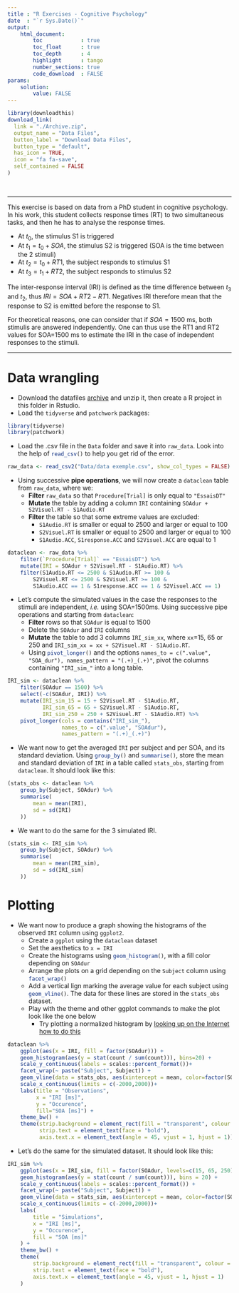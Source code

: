 ```yaml
---
title : "R Exercises - Cognitive Psychology"
date  : "`r Sys.Date()`"
output: 
    html_document:
        toc            : true
        toc_float      : true
        toc_depth      : 4
        highlight      : tango
        number_sections: true
        code_download  : FALSE
params: 
    solution:
        value: FALSE
---
```


<style type="text/css">
blockquote {
  background: #E9F9FF;
  border-left: 5px solid #026086;
  margin: 1.5em 10px;
  padding: 0.5em 10px;
  font-size: 1em;
}
</style>

```r
library(downloadthis)
download_link(
  link = "./Archive.zip",
  output_name = "Data Files",
  button_label = "Download Data Files",
  button_type = "default",
  has_icon = TRUE,
  icon = "fa fa-save",
  self_contained = FALSE
)
```
<br>

----

This exercise is based on data from a PhD student in cognitive psychology. In his work, this student collects response times (RT) to two simultaneous tasks, and then he has to analyse the response times.

- At $t_0$, the stimulus S1 is triggered
- At $t_1=t_0 + SOA$, the stimulus S2 is triggered (SOA is the time between the 2 stimuli)
- At $t_2=t_0 + RT1$, the subject responds to stimulus S1
- At $t_3=t_1 + RT2$, the subject responds to stimulus S2

The inter-response interval (IRI) is defined as the time difference between $t_3$ and $t_2$, thus $IRI=SOA+RT2-RT1$. Negatives IRI therefore mean that the response to S2 is emitted before the response to S1.

For theoretical reasons, one can consider that if $SOA=1500$ ms, both stimulis are answered independently. One can thus use the RT1 and RT2 values for SOA=1500 ms to estimate the IRI in the case of independent responses to the stimuli.

---

# Data wrangling

- Download the datafiles <a href="Archive.zip" download target="_blank">archive</a> and unzip it, then create a R project in this folder in Rstudio.
- Load the `tidyverse` and `patchwork` packages:

```r
library(tidyverse)
library(patchwork)
```

- Load the .csv file in the `Data` folder and save it into `raw_data`. Look into the help of `read_csv()`{.R} to help you get rid of the error.

```r
raw_data <- read_csv2("Data/data exemple.csv", show_col_types = FALSE)
```

- Using successive **pipe operations**, we will now create a `dataclean` table from `raw_data`, where we:
    - **Filter** `raw_data` so that `Procedure[Trial]` is only equal to `"EssaisDT"`
    - **Mutate** the table by adding a column `IRI` containing `SOAdur + S2Visuel.RT - S1Audio.RT`
    - **Filter** the table so that some extreme values are excluded:
        - `S1Audio.RT` is smaller or equal to 2500 and larger or equal to 100
        - `S2Visuel.RT` is smaller or equal to 2500 and larger or equal to 100
        - `S1Audio.ACC`, `S1response.ACC` and `S2Visuel.ACC` are equal to 1

```r
dataclean <- raw_data %>% 
    filter(`Procedure[Trial]` == "EssaisDT") %>%
    mutate(IRI = SOAdur + S2Visuel.RT - S1Audio.RT) %>% 
    filter(S1Audio.RT <= 2500 & S1Audio.RT >= 100 &
        S2Visuel.RT <= 2500 & S2Visuel.RT >= 100 &
        S1Audio.ACC == 1 & S1response.ACC == 1 & S2Visuel.ACC == 1)
```

- Let's compute the simulated values in the case the responses to the stimuli are independent, _i.e._ using SOA=1500ms. Using successive pipe operations and starting from `dataclean`:
    - **Filter** rows so that `SOAdur` is equal to 1500
    - Delete the `SOAdur` and `IRI` columns
    - **Mutate** the table to add 3 columns `IRI_sim_xx`, where `xx`=15, 65 or 250 and `IRI_sim_xx = xx + S2Visuel.RT - S1Audio.RT`.
    - Using `pivot_longer()`{.R} and the options `names_to = c(".value", "SOA_dur"), names_pattern = "(.+)_(.+)"`, pivot the columns containing `"IRI_sim_"` into a long table.

```r
IRI_sim <- dataclean %>% 
    filter(SOAdur == 1500) %>% 
    select(-c(SOAdur, IRI)) %>% 
    mutate(IRI_sim_15 = 15 + S2Visuel.RT - S1Audio.RT,
           IRI_sim_65 = 65 + S2Visuel.RT - S1Audio.RT,
           IRI_sim_250 = 250 + S2Visuel.RT - S1Audio.RT) %>% 
    pivot_longer(cols = contains("IRI_sim_"),
                 names_to = c(".value", "SOAdur"),
                 names_pattern = "(.+)_(.+)")
```

- We want now to get the averaged `IRI` per subject and per SOA, and its standard deviation. Using `group_by()`{.R} and `summarise()`{.R}, store the mean and standard deviation of `IRI` in a table called `stats_obs`, starting from `dataclean`. It should look like this:

```r
(stats_obs <- dataclean %>%
    group_by(Subject, SOAdur) %>%
    summarise(
        mean = mean(IRI),
        sd = sd(IRI)
    ))
```

- We want to do the same for the 3 simulated IRI. 
```r
(stats_sim <- IRI_sim %>%
    group_by(Subject, SOAdur) %>%
    summarise(
        mean = mean(IRI_sim),
        sd = sd(IRI_sim)
    ))
```

# Plotting

- We want now to produce a graph showing the histograms of the observed `IRI` column using `ggplot2`. 
    - Create a `ggplot` using the `dataclean` dataset
    - Set the aesthetics to `x = IRI`
    - Create the histograms using `geom_histogram()`{.R}, with a fill color depending on `SOAdur`
    - Arrange the plots on a grid depending on the `Subject` column using `facet_wrap()`{.R}
    - Add a vertical lign marking the average value for each subject using `geom_vline()`{.R}. The data for these lines are stored in the `stats_obs` dataset.
    - Play with the theme and other ggplot commands to make the plot look like the one below
        - Try plotting a normalized histogram by [looking up on the Internet how to do this](https://www.google.fr/search?source=hp&ei=g0MLXeGwKNLPgweV04-IBA&q=ggplot+normalized+histogram&oq=ggplot+normalized+histogram)

```r
dataclean %>% 
    ggplot(aes(x = IRI, fill = factor(SOAdur))) +
    geom_histogram(aes(y = stat(count / sum(count))), bins=20) +
    scale_y_continuous(labels = scales::percent_format())+
    facet_wrap(~ paste("Subject", Subject)) +
    geom_vline(data = stats_obs, aes(xintercept = mean, color=factor(SOAdur)), lty = 2, show.legend = FALSE) +
    scale_x_continuous(limits = c(-2000,2000))+
    labs(title = "Observations",
         x = "IRI [ms]",
         y = "Occurence", 
         fill="SOA [ms]") +
    theme_bw() +
    theme(strip.background = element_rect(fill = "transparent", colour = NA),
          strip.text = element_text(face = "bold"),
          axis.text.x = element_text(angle = 45, vjust = 1, hjust = 1))
```

- Let's do the same for the simulated dataset. It should look like this:

```r
IRI_sim %>% 
    ggplot(aes(x = IRI_sim, fill = factor(SOAdur, levels=c(15, 65, 250)))) +
    geom_histogram(aes(y = stat(count / sum(count))), bins = 20) +
    scale_y_continuous(labels = scales::percent_format()) +
    facet_wrap(~ paste("Subject", Subject)) +
    geom_vline(data = stats_sim, aes(xintercept = mean, color=factor(SOAdur)), lty = 2, show.legend = FALSE) +
    scale_x_continuous(limits = c(-2000,2000))+
    labs(
        title = "Simulations",
        x = "IRI [ms]",
        y = "Occurence",
        fill = "SOA [ms]"
    ) +
    theme_bw() +
    theme(
        strip.background = element_rect(fill = "transparent", colour = NA),
        strip.text = element_text(face = "bold"),
        axis.text.x = element_text(angle = 45, vjust = 1, hjust = 1)
    )
```